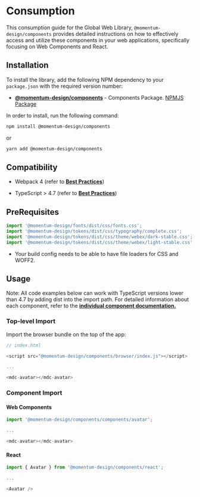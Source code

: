# Consumption

This consumption guide for the Global Web Library, `@momentum-design/components` provides detailed instructions on how to effectively access and utilize these components in your web applications, specifically focusing on Web Components and React.

## Installation

To install the library, add the following NPM dependency to your `package.json` with the required version number:

* [**@momentum-design/components**](https://github.com/momentum-design/momentum-design/tree/main/packages/components) - Components Package. [NPMJS Package](https://www.npmjs.com/package/@momentum-design/components)

In order to install, run the following command:

```bash
npm install @momentum-design/components
``` 
or

```bash
yarn add @momentum-design/components
``` 

## Compatibility

* Webpack 4 (refer to [**Best Practices**](https://lit.dev/docs/releases/upgrade/#using-lit-3-with-webpack-4))

* TypeScript > 4.7 (refer to [**Best Practices**](https://stackoverflow.com/a/70020984))

## PreRequisites 

```javascript
import '@momentum-design/fonts/dist/css/fonts.css';
import '@momentum-design/tokens/dist/css/typography/complete.css';
import '@momentum-design/tokens/dist/css/theme/webex/dark-stable.css';
import '@momentum-design/tokens/dist/css/theme/webex/light-stable.css';
``` 

* Your build config needs to be able to have file loaders for CSS and WOFF2.

## Usage 

Note: 
All code examples below can work with TypeScript versions lower than 4.7 by adding dist into the import path.
For detailed information about each component, refer to the [**individual component documentation.**](https://momentum-design.github.io/momentum-design/en/components/)

### Top-level Import

Import the browser bundle on the top of the app:

```javascript
// index.html

<script src="@momentum-design/components/browser/index.js"></script>

...

<mdc-avatar></mdc-avatar>
``` 

### Component Import

#### Web Components

```javascript
import '@momentum-design/components/components/avatar';

...

<mdc-avatar></mdc-avatar>
``` 

#### React

```javascript
import { Avatar } from '@momentum-design/components/react';

...

<Avatar />
``` 